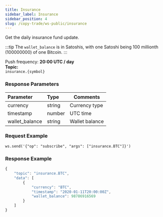 ```yaml
---
title: Insurance
sidebar_label: Insurance
sidebar_position: 4
slug: /copy-trade/ws-public/insurance
---
```

Get the daily insurance fund update.

:::tip
The `wallet_balance` is in Satoshis, with one Satoshi being 100 millionth (100000000) of one Bitcoin.
:::

Push frequency: **20:00 UTC / day**<br/>
**Topic:**<br/>
`insurance.{symbol}`

### Response Parameters
| Parameter | Type | Comments|
|:----- |:-----|----- |
|currency |string |Currency type  |
|timestamp |number |UTC time |
|wallet_balance|string |Wallet balance |

### Request Example

<Tabs>
<TabItem value="console" label="Console">

```http
ws.send('{"op": "subscribe", "args": ["insurance.BTC"]}')
```

</TabItem>
</Tabs>

### Response Example

<Tabs>
<TabItem value="js linear" label="linear">

```javascript
{
    "topic": "insurance.BTC",
    "data": [
        {
            "currency": "BTC",
            "timestamp": "2020-01-11T20:00:00Z",
            "wallet_balance": 98786916569
        }
    ]
}
```
</TabItem>
</Tabs>